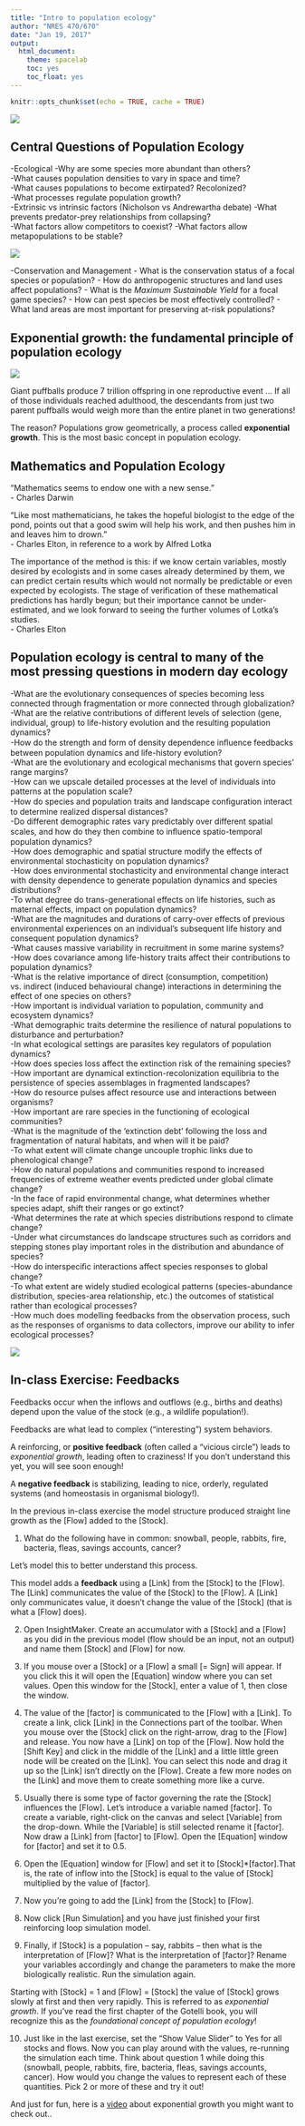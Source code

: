 ```yaml
---
title: "Intro to population ecology"
author: "NRES 470/670"
date: "Jan 19, 2017"
output: 
  html_document: 
    theme: spacelab
    toc: yes
    toc_float: yes
---
```


```r
knitr::opts_chunk$set(echo = TRUE, cache = TRUE)
```

![](Human_population_growth_from_1800_to_2000.png)

## Central Questions of Population Ecology

-Ecological
  -Why are some species more abundant than others?   
  -What causes population densities to vary in space and time?   
  -What causes populations to become extirpated? Recolonized?  
  -What processes regulate population growth?   
    -Extrinsic vs intrinsic factors (Nicholson vs Andrewartha debate)
  -What prevents predator-prey relationships from collapsing?   
  -What factors allow competitors to coexist?
  -What factors allow metapopulations to be stable?
  
![](White-tailed_deer.jpg)

-Conservation and Management
  - What is the conservation status of a focal species or population?
  - How do anthropogenic structures and land uses affect populations?
  - What is the *Maximum Sustainable Yield* for a focal game species?
  - How can pest species be most effectively controlled?
  - What land areas are most important for preserving at-risk populations?


## Exponential growth: the fundamental principle of population ecology

![](puffball1.png)

Giant puffballs produce 7 trillion offspring in one reproductive event
... If all of those individuals reached adulthood, the descendants from just two parent puffballs would weigh more than the entire planet in two generations!

The reason? Populations grow geometrically, a process called **exponential growth**. This is the most basic concept in population ecology. 


## Mathematics and Population Ecology

"Mathematics seems to endow one with a new sense."    
  - Charles Darwin   
  
“Like most mathematicians, he takes the hopeful biologist to the edge of the pond, points out that a good swim will help his work, and then pushes him in and leaves him to drown.”   
  - Charles Elton, in reference to a work by Alfred Lotka   

The importance of the method is this: if we know certain variables, mostly desired by ecologists and in some cases already determined by them, we can predict certain results which would not normally be predictable or even expected by ecologists. The stage of verification of these mathematical predictions has hardly begun; but their importance cannot be under-estimated, and we look forward to seeing the further volumes of Lotka’s studies.       
  - Charles Elton    
  
  
## Population ecology is central to many of the most pressing questions in modern day ecology

-What are the evolutionary consequences of species becoming less connected through fragmentation or more connected through globalization?   
-What are the relative contributions of different levels of selection (gene, individual, group) to life-history evolution and the resulting population dynamics?   
-How do the strength and form of density dependence inﬂuence feedbacks between population dynamics and life-history evolution?    
-What are the evolutionary and ecological mechanisms that govern species’ range margins?       
-How can we upscale detailed processes at the level of individuals into patterns at the population scale?    
-How do species and population traits and landscape conﬁguration interact to determine realized dispersal distances?    
-Do different demographic rates vary predictably over different spatial scales, and how do they then combine to inﬂuence spatio-temporal population dynamics?    
-How does demographic and spatial structure modify the effects of environmental stochasticity on population dynamics?    
-How does environmental stochasticity and environmental change interact with density dependence to generate population dynamics and species distributions?    
-To what degree do trans-generational effects on life histories, such as maternal effects, impact on population dynamics?    
-What are the magnitudes and durations of carry-over effects of previous environmental experiences on an individual’s subsequent life history and consequent population dynamics?    
-What causes massive variability in recruitment in some marine systems?    
-How does covariance among life-history traits affect their contributions to population dynamics?    
-What is the relative importance of direct (consumption, competition) vs. indirect (induced behavioural change) interactions in determining the effect of one species on others?    
-How important is individual variation to population, community and ecosystem dynamics?    
-What demographic traits determine the resilience of natural populations to disturbance and perturbation?    
-In what ecological settings are parasites key regulators of population dynamics?    
-How does species loss affect the extinction risk of the remaining species?    
-How important are dynamical extinction-recolonization equilibria to the persistence of species assemblages in fragmented landscapes?    
-How do resource pulses affect resource use and interactions between organisms?    
-How important are rare species in the functioning of ecological communities?    
-What is the magnitude of the ‘extinction debt’ following the loss and fragmentation of natural habitats, and when will it be paid?    
-To what extent will climate change uncouple trophic links due to phenological change?    
-How do natural populations and communities respond to increased frequencies of extreme weather events predicted under global climate change?    
-In the face of rapid environmental change, what determines whether species adapt, shift their ranges or go extinct?    
-What determines the rate at which species distributions respond to climate change?    
-Under what circumstances do landscape structures such as corridors and stepping stones play important roles in the distribution and abundance of species?    
-How do interspeciﬁc interactions affect species responses to global change?    
-To what extent are widely studied ecological patterns (species-abundance distribution, species-area relationship, etc.) the outcomes of statistical rather than ecological processes?    
-How much does modelling feedbacks from the observation process, such as the responses of organisms to data collectors, improve our ability to infer ecological processes?    


![](positivefeedback1.gif)

## In-class Exercise: Feedbacks


Feedbacks occur when the inflows and outflows (e.g., births and deaths) depend upon the value of the stock (e.g., a wildlife population!). 

Feedbacks are what lead to complex ("interesting") system behaviors.  

A reinforcing, or **positive feedback** (often called a "vicious circle") leads to _exponential growth_, leading often to craziness! If you don't understand this yet, you will see soon enough!

A **negative feedback** is stabilizing, leading to nice, orderly, regulated systems (and homeostasis in organismal biology!).

In the previous in-class exercise the model structure produced straight line growth as the [Flow] added to the [Stock].

1. What do the following have in common: snowball, people, rabbits, fire, bacteria, fleas, savings accounts, cancer?  

Let's model this to better understand this process. 

This model adds a **feedback** using a [Link] from the [Stock] to the [Flow]. The [Link] communicates the value of the [Stock] to the [Flow]. A [Link] only communicates value, it doesn't change the value of the [Stock] (that is what a [Flow] does).

2. Open InsightMaker. Create an accumulator with a [Stock] and a [Flow] as you did in the previous model (flow should be an input, not an output) and name them [Stock] and [Flow] for now.  

3. If you mouse over a [Stock] or a [Flow] a small [$=$ Sign] will appear. If you click this it will open the [Equation] window where you can set values. Open this window for the [Stock], enter a value of 1, then close the window.

4. The value of the [factor] is communicated to the [Flow] with a [Link]. To create a link, click [Link] in the Connections part of the toolbar. When you mouse over the [Stock] click on the right-arrow, drag to the [Flow] and release. You now have a [Link] on top of the [Flow]. Now hold the [Shift Key] and click in the middle of the [Link] and a little little green node will be created on the [Link]. You can select this node and drag it up so the [Link] isn't directly on the [Flow]. Create a few more nodes on the [Link] and move them to create something more like a curve.

5. Usually there is some type of factor governing the rate the [Stock] influences the [Flow]. Let's introduce a variable named [factor]. To create a variable, right-click on the canvas and select [Variable] from the drop-down. While the [Variable] is still selected rename it [factor]. Now draw a [Link] from [factor] to [Flow]. Open the [Equation] window for [factor] and set it to 0.5. 

6. Open the [Equation] window for [Flow] and set it to [Stock]*[factor].That is, the rate of inflow into the [Stock] is equal to the value of [Stock] multiplied by the value of [factor].

7. Now you're going to add the [Link] from the [Stock] to [Flow]. 

8. Now click [Run Simulation] and you have just finished your first reinforcing loop simulation model.

9. Finally, if [Stock] is a population -- say, rabbits -- then what is the interpretation of [Flow]? What is the interpretation of [factor]? Rename your variables accordingly and change the parameters to make the more biologically realistic. Run the simulation again. 

Starting with [Stock] = 1 and [Flow] = [Stock] the value of [Stock] grows slowly at first and then very rapidly. This is referred to as *exponential growth*. If you've read the first chapter of the Gotelli book, you will recognize this as the _foundational concept of population ecology_!

10. Just like in the last exercise, set the "Show Value Slider" to Yes for all stocks and flows. Now you can play around with the values, re-running the simulation each time. Think about question 1 while doing this (snowball, people, rabbits, fire, bacteria, fleas, savings accounts, cancer). How would you change the values to represent each of these quantities. Pick 2 or more of these and try it out!


And just for fun, here is a [video](https://www.youtube.com/watch?v=DZCm2QQZVYk) about exponential growth you might want to check out..

















 

































